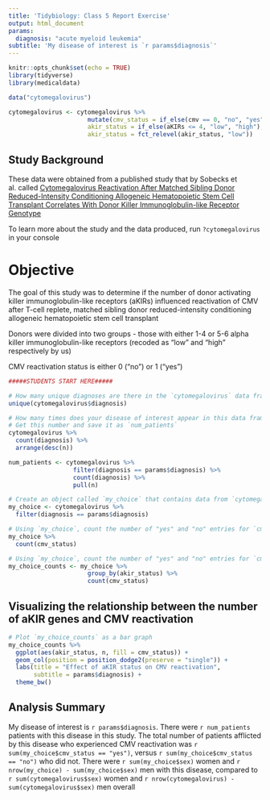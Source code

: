 ```yaml
---
title: 'Tidybiology: Class 5 Report Exercise'
output: html_document
params:
  diagnosis: "acute myeloid leukemia"
subtitle: 'My disease of interest is `r params$diagnosis`'
---
```


```r
knitr::opts_chunk$set(echo = TRUE)
library(tidyverse)
library(medicaldata)

data("cytomegalovirus")

cytomegalovirus <- cytomegalovirus %>% 
                      mutate(cmv_status = if_else(cmv == 0, "no", "yes"),
                      akir_status = if_else(aKIRs <= 4, "low", "high"),
                      akir_status = fct_relevel(akir_status, "low"))
```

## Study Background

These data were obtained from a published study that by Sobecks et al. called 
[Cytomegalovirus Reactivation After Matched Sibling Donor Reduced-Intensity Conditioning Allogeneic Hematopoietic Stem Cell Transplant Correlates With Donor Killer Immunoglobulin-like Receptor Genotype](http://www.ectrx.org/forms/ectrxcontentshow.php?year=2011&volume=9&issue=1&supplement=0&makale_no=0&spage_number=7&content_type=FULL%20TEXT)  

To learn more about the study and the data produced, run `?cytomegalovirus` in your console    

# Objective  

The goal of this study was to determine if the number of donor activating killer immunoglobulin-like receptors (aKIRs) influenced reactivation of CMV after T-cell replete, matched sibling donor reduced-intensity conditioning allogeneic hematopoietic stem cell transplant  

Donors were divided into two groups - those with either 1-4 or 5-6 alpha killer immunoglobulin-like receptors (recoded as "low" and "high" respectively by us)

CMV reactivation status is either 0 ("no") or 1 ("yes")    

```r
#####STUDENTS START HERE#####

# How many unique diagnoses are there in the `cytomegalovirus` data frame?
unique(cytomegalovirus$diagnosis)

# How many times does your disease of interest appear in this data frame?
# Get this number and save it as `num_patients`
cytomegalovirus %>% 
  count(diagnosis) %>% 
  arrange(desc(n))

num_patients <- cytomegalovirus %>% 
                  filter(diagnosis == params$diagnosis) %>% 
                  count(diagnosis) %>% 
                  pull(n)

# Create an object called `my_choice` that contains data from `cytomegalovirus` JUST FOR your disease of interest
my_choice <- cytomegalovirus %>% 
  filter(diagnosis == params$diagnosis)

# Using `my_choice`, count the number of "yes" and "no" entries for `cmv_status` 
my_choice %>% 
  count(cmv_status)

# Using `my_choice`, count the number of "yes" and "no" entries for `cmv_status` by `akir_status` group. Save this as a new object called `my_choice_counts`
my_choice_counts <- my_choice %>% 
                      group_by(akir_status) %>% 
                      count(cmv_status)
```

## Visualizing the relationship between the number of aKIR genes and CMV reactivation
```r
# Plot `my_choice_counts` as a bar graph
my_choice_counts %>% 
  ggplot(aes(akir_status, n, fill = cmv_status)) +
  geom_col(position = position_dodge2(preserve = "single")) +
  labs(title = "Effect of aKIR status on CMV reactivation",
       subtitle = params$diagnosis) +
  theme_bw()
```

## Analysis Summary

My disease of interest is `r params$diagnosis`. There were `r num_patients` patients with this disease in this study. The total number of patients afflicted by this disease who experienced CMV reactivation was `r sum(my_choice$cmv_status == "yes")`, versus `r sum(my_choice$cmv_status == "no")` who did not. There were `r sum(my_choice$sex)` women and `r nrow(my_choice) - sum(my_choice$sex)` men with this disease, compared to `r sum(cytomegalovirus$sex)` women and `r nrow(cytomegalovirus) - sum(cytomegalovirus$sex)` men overall        
